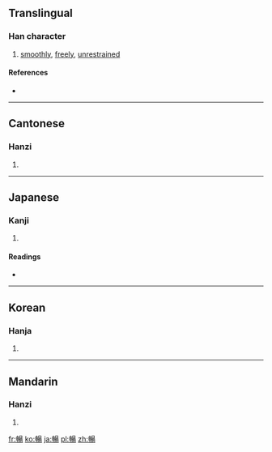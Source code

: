 {{also|畅}}
==Translingual==

===Han character===
{{Han char|rn=72|rad=日|as=10|sn=14|four=5602<sub>7</sub>|canj=中中日一竹 (LLAMH)}}

# [[smoothly]], [[freely]], [[unrestrained]]

====References====
* {{Han ref|kx=0498.490|dkj=14095|dj=0867.270|hdz=21529.100|uh=66A2|ud=26274|bh=BA5A|bd=47706}}

----

==Cantonese==

===Hanzi===
{{yue-hanzi|jyut=|y=cheung3|sim=畅}}

# {{defn|Cantonese|sort=日10}}

----

==Japanese==

===Kanji===
{{ja-kanji|grade=|rs=日10}}

# {{defn|Japanese|sort=日10}}

====Readings====
* {{ja-readings|on=[[ちょう]] (chō)|kun=[[のびる]] (nobiru)}}

----

==Korean==

===Hanja===
{{ko-hanja|hangeul=창|eumhun=|rv=chang|mr=ch'ang|y=chang}}

# {{defn|Korean|sort=日10}}

----

==Mandarin==

===Hanzi===
{{cmn-hanzi|sim=畅|pin=[[chàng]] ([[chang4]])|wg=ch'ang<sup>4</sup>}}

# {{defn|Mandarin|sort=日10}}

[[fr:暢]]
[[ko:暢]]
[[ja:暢]]
[[pl:暢]]
[[zh:暢]]